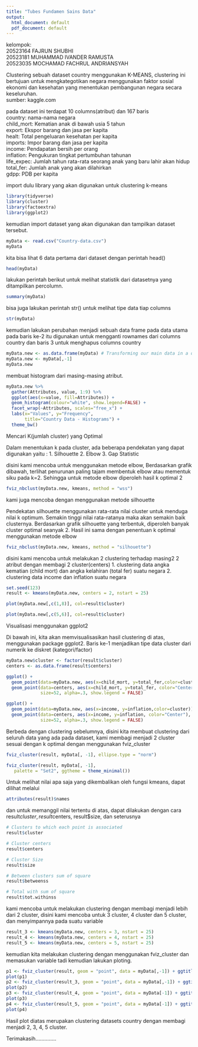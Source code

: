 ```yaml
---
title: "Tubes Fundamen Sains Data"
output:
  html_document: default
  pdf_document: default
---
```


kelompok: <br>
20523164 FAJRUN SHUBHI <br>
20523181 MUHAMMAD IVANDER RAMUSTA <br>
20523035 MOCHAMAD FACHRUL ANDRIANSYAH <br>




Clustering sebuah dataset country menggunakan K-MEANS, clustering ini bertujuan untuk mengkategotikan negara menggunakan faktor sosial ekonomi dan kesehatan yang menentukan pembangunan negara secara keseluruhan.<br>
sumber: kaggle.com<br>

pada dataset ini terdapat 10 columns(atribut) dan 167 baris <br>
country: nama-nama negara<br>
child_mort: Kematian anak di bawah usia 5 tahun<br>
export: Ekspor barang dan jasa per kapita<br>
healt: Total pengeluaran kesehatan per kapita<br>
imports: Impor barang dan jasa per kapita<br>
income: Pendapatan bersih per orang<br>
inflation: Pengukuran tingkat pertumbuhan tahunan<br>
life_expec: Jumlah tahun rata-rata seorang anak yang baru lahir akan hidup<br>
total_fer: Jumlah anak yang akan dilahirkan<br>
gdpp: PDB per kapita<br>


import dulu library yang akan digunakan untuk clustering k-means 
```r
library(tidyverse)
library(cluster)
library(factoextra)
library(ggplot2)
```


kemudian import dataset yang akan digunakan dan tampilkan dataset tersebut.
```r
myData <- read.csv("Country-data.csv")
myData
```


kita bisa lihat 6 data pertama dari dataset dengan perintah head()
```r
head(myData)
```


lakukan perintah berikut untuk melihat statistik dari datasetnya yang ditampilkan percolumn.
```r
summary(myData)
```



bisa juga lakukan perintah str() untuk melihat tipe data tiap columns
```r
str(myData)
```


kemudian lakukan perubahan menjadi sebuah data frame pada data utama
pada baris ke-2 itu digunakan untuk mengganti rownames dari columns country
dan baris 3 untuk menghapus columns country
```r
myData.new <- as.data.frame(myData) # Transforming our main data in a data frame
myData.new <- myData[,-1]
myData.new

```

membuat histogram dari masing-masing atribut.
```r
myData.new %>%
  gather(Attributes, value, 1:9) %>%
  ggplot(aes(x=value, fill=Attributes)) +
  geom_histogram(colour="white", show.legend=FALSE) +
  facet_wrap(~Attributes, scales="free_x") +
  labs(x="Values", y="Frequency",
       title="Country Data - Histograms") +
  theme_bw()
```



Mencari K(jumlah cluster) yang Optimal

Dalam menentukan k pada cluster, ada beberapa pendekatan yang dapat digunakan yaitu : 1. Silhouette 
2. Elbow 
3. Gap Statistic

disini kami mencoba untuk menggunakan metode elbow, Berdasarkan grafik dibawah, terlihat penurunan paling tajam membentuk elbow atau mementuk siku pada k=2. Sehingga untuk metode elbow diperoleh hasil k optimal 2

```r
fviz_nbclust(myData.new, kmeans, method = "wss")
```


kami juga mencoba dengan menggunakan metode silhouette

Pendekatan silhouette menggunakan rata-rata nilai cluster untuk menduga nilai k optimum. Semakin tinggi nilai rata-ratanya maka akan semakin baik clusternya. Berdasarkan grafik silhouette yang terbentuk, diperoleh banyak cluster optimal seanyak 2. Hasil ini sama dengan penentuan k optimal menggunakan metode elbow

```r
fviz_nbclust(myData.new, kmeans, method = "silhouette")
```


disini kami mencoba untuk melakukan 2 clustering terhadap masing2 2 atribut dengan membagi 2 cluster(centers)
1.  clustering data angka kematian (child mort) dan angka kelahiran (total fer) suatu negara
2.  clustering data income dan inflation suatu negara

```r
set.seed(123)
result <- kmeans(myData.new, centers = 2, nstart = 25)

plot(myData.new[,c(1,8)], col=result$cluster)

plot(myData.new[,c(5,6)], col=result$cluster)


```


Visualisasi menggunakan ggplot2

Di bawah ini, kita akan memvisualisasikan hasil clustering di atas, menggunakan package ggplot2. Baris ke-1 menjadikan tipe data cluster dari numerik ke diskret (kategori/factor)

```r
myData.new$cluster <- factor(result$cluster)
centers <- as.data.frame(result$centers)
```

```r
ggplot() + 
  geom_point(data=myData.new, aes(x=child_mort, y=total_fer,color=cluster))  +
  geom_point(data=centers, aes(x=child_mort, y=total_fer, color="Center"), 
             size=52, alpha=.3, show.legend = FALSE)
```

```r
ggplot() + 
  geom_point(data=myData.new, aes(x=income, y=inflation,color=cluster))  +
  geom_point(data=centers, aes(x=income, y=inflation, color="Center"), 
             size=52, alpha=.3, show.legend = FALSE)
```


Berbeda dengan clustering sebelumnya, disini kita membuat clustering dari seluruh data yang ada pada dataset, kami membagi menjadi 2 cluster sesuai dengan k optimal
dengan menggunakan fviz_cluster
```r
fviz_cluster(result, myData[, -1], ellipse.type = "norm")
```

```r
fviz_cluster(result, myData[, -1],
   palette = "Set2", ggtheme = theme_minimal())
```

Untuk melihat nilai apa saja yang dikembalikan oleh fungsi kmeans, dapat dilihat melalui
```r
attributes(result)$names
```

dan untuk memanggil nilai tertentu di atas, dapat dilakukan dengan cara result$cluster, result$centers, result$size, dan seterusnya

```r
# Clusters to which each point is associated
result$cluster
```
```r
# Cluster centers
result$centers
```

```r
# Cluster Size
result$size
```

```r
# Between clusters sum of square
result$betweenss
```
```r
# Total with sum of square
result$tot.withinss
```


kami mencoba untuk melakukan clustering dengan membagi menjadi lebih dari 2 cluster, disini kami mencoba untuk 3 cluster, 4 cluster dan 5 cluster, dan menyimpannya pada suatu variable

```r
result_3 <- kmeans(myData.new, centers = 3, nstart = 25)
result_4 <- kmeans(myData.new, centers = 4, nstart = 25)
result_5 <- kmeans(myData.new, centers = 5, nstart = 25)
```

kemudian kita melakukan clustering dengan menggunakan fviz_cluster dan memasukan variable tadi kemudian lakukan ploting.
```r
p1 <- fviz_cluster(result, geom = "point", data = myData[,-1]) + ggtitle(" K = 2")
plot(p1)
p2 <- fviz_cluster(result_3, geom = "point", data = myData[,-1]) + ggtitle(" K = 3")
plot(p2)
p3 <- fviz_cluster(result_4, geom = "point", data = myData[-1]) + ggtitle(" K = 4")
plot(p3)
p4 <- fviz_cluster(result_5, geom = "point", data = myData[-1]) + ggtitle(" K = 5")
plot(p4)

```

Hasil plot diatas merupakan clustering datasets country dengan membagi menjadi 2, 3, 4, 5 cluster.


Terimakasih..............


